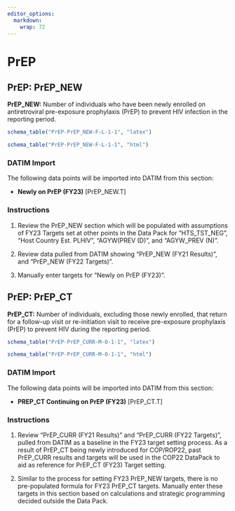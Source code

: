 ```yaml
---
editor_options: 
  markdown: 
    wrap: 72
---
```


\blandscape

# PrEP

## PrEP: PrEP_NEW

**PrEP_NEW:** Number of individuals who have been newly enrolled on
antiretroviral pre-exposure prophylaxis (PrEP) to prevent HIV infection
in the reporting period.

```r
schema_table("PrEP-PrEP_NEW-F-L-1-1", "latex")
```

```r
schema_table("PrEP-PrEP_NEW-F-L-1-1", "html")
```

### DATIM Import

The following data points will be imported into DATIM from this section:

-   **Newly on PrEP (FY23)** \[PrEP_NEW.T\]

### Instructions

1.  Review the PrEP_NEW section which will be populated with assumptions
    of FY23 Targets set at other points in the Data Pack for
    "HTS_TST_NEG", "Host Country Est. PLHIV", "AGYW(PREV (D)", and
    "AGYW_PREV (N)".

2.  Review data pulled from DATIM showing "PrEP_NEW (FY21 Results)", and
    "PrEP_NEW (FY22 Targets)".

3.  Manually enter targets for "Newly on PrEP (FY23)".

## PrEP: PrEP_CT

**PrEP_CT:** Number of individuals, excluding those newly enrolled, that
return for a follow-up visit or re-initiation visit to receive
pre-exposure prophylaxis (PrEP) to prevent HIV during the reporting
period.

```r
schema_table("PrEP-PrEP_CURR-M-O-1-1", "latex")
```

```r
schema_table("PrEP-PrEP_CURR-M-O-1-1", "html")
```

### DATIM Import

The following data points will be imported into DATIM from this section:

-   **PREP_CT Continuing on PrEP (FY23)** \[PrEP_CT.T\]

### Instructions

1.  Review "PrEP_CURR (FY21 Results)" and "PrEP_CURR (FY22 Targets)",
    pulled from DATIM as a baseline in the FY23 target setting process.
    As a result of PrEP_CT being newly introduced for COP/ROP22, past
    PrEP_CURR results and targets will be used in the COP22 DataPack to
    aid as reference for PrEP_CT (FY23) Target setting.

2.  Similar to the process for setting FY23 PrEP_NEW targets, there is
    no pre-populated formula for FY23 PrEP_CT targets. Manually enter
    these targets in this section based on calculations and strategic
    programming decided outside the Data Pack.

\elandscape

\newpage
